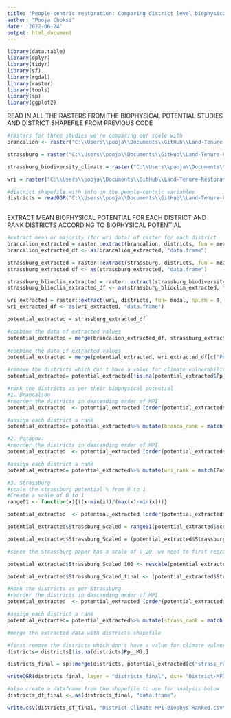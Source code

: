 ```yaml
---
title: "People-centric restoration: Comparing district level biophysical potential with the people-centric restoration potential"
author: "Pooja Choksi"
date: '2022-06-24'
output: html_document
---
```


```r

library(data.table)
library(dplyr)
library(tidyr)
library(sf)
library(rgdal)
library(raster)
library(tools)
library(sp)
library(ggplot2)
```

READ IN ALL THE RASTERS FROM THE BIOPHYSICAL POTENTIAL STUDIES AND DISTRICT SHAPEFILE FROM PREVIOUS CODE

```r

#rasters for three studies we're comparing our scale with
brancalion <- raster("C:\\Users\\pooja\\Documents\\GitHub\\Land-Tenure-Restoration-Potential\\Land-Tenure-Restoration-Potential\\Restoration_Potential_Studies\\India_Clipped\\Brancalion_India_Clipped.tif")

strassburg = raster("C:\\Users\\pooja\\Documents\\GitHub\\Land-Tenure-Restoration-Potential\\Land-Tenure-Restoration-Potential\\Restoration_Potential_Studies\\India_Clipped\\Strassburg_india_Clipped.tif")

strassburg_biodiversity_climate = raster("C:\\Users\\pooja\\Documents\\GitHub\\Land-Tenure-Restoration-Potential\\Land-Tenure-Restoration-Potential\\Restoration_Potential_Studies\\Strassburg_et_al_2020\\scen_cb-bd_gradient.tif")

wri = raster("C:\\Users\\pooja\\Documents\\GitHub\\Land-Tenure-Restoration-Potential\\Land-Tenure-Restoration-Potential\\Restoration_Potential_Studies\\India_Clipped\\Potapov_India_Clipped.tif")

#district shapefile with info on the people-centric variables
districts = readOGR("C:\\Users\\pooja\\Documents\\GitHub\\Land-Tenure-Restoration-Potential\\Land-Tenure-Restoration-Potential\\Census2011-District-Shapefiles\\District-MPI-Merged-593districts.shp")
  
```

EXTRACT MEAN BIOPHYSICAL POTENTIAL FOR EACH DISTRICT AND RANK DISTRICTS ACCORDING TO BIOPHYSICAL POTENTIAL

```r

#extract mean or majority (for wri data) of raster for each district
brancalion_extracted = raster::extract(brancalion, districts, fun = mean, na.rm = T, small = T, sp=TRUE)
brancalion_extracted_df <- as(brancalion_extracted, "data.frame")

strassburg_extracted = raster::extract(strassburg, districts, fun = mean, na.rm = T, small = T, sp=TRUE)
strassburg_extracted_df <- as(strassburg_extracted, "data.frame")

strassburg_blioclim_extracted = raster::extract(strassburg_biodiversity_climate, districts, fun = mean, na.rm = T, small = T, sp=TRUE)
strassburg_blioclim_extracted_df <- as(strassburg_blioclim_extracted, "data.frame")

wri_extracted = raster::extract(wri, districts, fun= modal, na.rm = T, small= T, sp=TRUE)
wri_extracted_df <- as(wri_extracted, "data.frame")

potential_extracted = strassburg_extracted_df

#combine the data of extracted values 
potential_extracted = merge(brancalion_extracted_df, strassburg_extracted_df[c("Strassburg_India_Clipped", "NAME_1", "NAME_2")], by.x = c("NAME_2", "NAME_1"), by.y =c("NAME_2", "NAME_1"))
                            
#combine the data of extracted values 
potential_extracted = merge(potential_extracted, wri_extracted_df[c("Potapov_India_Clipped", "NAME_2", "NAME_1")], by.x = c("NAME_2", "NAME_1"), by.y =c("NAME_2", "NAME_1"))

#remove the districts which don't have a value for climate vulnerability from the larger districts file and potential extracted
potential_extracted= potential_extracted[!is.na(potential_extracted$Pp__M),]

#rank the districts as per their biophysical potential 
#1. Brancalion
#reorder the districts in descending order of MPI
potential_extracted  <- potential_extracted [order(potential_extracted$Brancalion_India_Clipped, decreasing=TRUE),]

#assign each district a rank
potential_extracted= potential_extracted%>% mutate(branca_rank = match(Brancalion_India_Clipped, unique(Brancalion_India_Clipped)))

#2. Potapov:
#reorder the districts in descending order of MPI
potential_extracted  <- potential_extracted [order(potential_extracted$Potapov_India_Clipped, decreasing=TRUE),]

#assign each district a rank
potential_extracted= potential_extracted%>% mutate(wri_rank = match(Potapov_India_Clipped, unique(Potapov_India_Clipped)))

#3. Strassburg
#scale the strassburg potential % from 0 to 1 
#Create a scale of 0 to 1
range01 <- function(x){((x-min(x))/(max(x)-min(x)))}

potential_extracted  <- potential_extracted [order(potential_extracted$Strassburg_India_Clipped, decreasing=FALSE),]

potential_extracted$Strassburg_Scaled = range01(potential_extracted$scen_cb.bd_gradient)

potential_extracted$Strassburg_Scaled = (potential_extracted$Strassburg_India_Clipped - min(potential_extracted$Strassburg_India_Clipped, na.rm= TRUE))/(max(potential_extracted$Strassburg_India_Clipped, na.rm=TRUE) - min(potential_extracted$Strassburg_India_Clipped, na.rm=TRUE))

#since the Strassburg paper has a scale of 0-20, we need to first rescale it to a 0 to 100 and then divide to scale it from 0 to 1

potential_extracted$Strassburg_Scaled_100 <- rescale(potential_extracted$Strassburg_India_Clipped, from = c(0, 20), to = c(0, 100), na,rm=T)

potential_extracted$Strassburg_Scaled_final <- (potential_extracted$Strassburg_Scaled_100/100)

#Rank the districts as per Strassburg
#reorder the districts in descending order of MPI
potential_extracted  <- potential_extracted [order(potential_extracted$Strassburg_Scaled_final, decreasing=TRUE),]

#assign each district a rank
potential_extracted= potential_extracted%>% mutate(strass_rank = match(Strassburg_Scaled_final, unique(Strassburg_Scaled_final)))

#merge the extracted data with districts shapefile

#first remove the districts which don't have a value for climate vulnerability from the larger districts file and potential extracted
districts= districts[!is.na(districts$Pp__M),]

districts_final = sp::merge(districts, potential_extracted[c("strass_rank","Strassburg_India_Clipped", "Strassburg_Scaled_final", "NAME_1", "NAME_2")], by.x = c("NAME_1","NAME_2"), by.y= c("NAME_1", "NAME_2"), duplicateGeoms = T)

writeOGR(districts_final, layer = "districts_final", dsn= "District-MPI-Climate-Pop-Merged-Biophys.shp", driver = "ESRI Shapefile")

#also create a dataframe from the shapefile to use for analysis below 
districts_df_final <- as(districts_final, "data.frame")

write.csv(districts_df_final, "District-Climate-MPI-Biophys-Ranked.csv")

```
